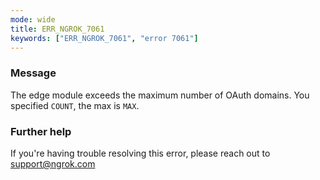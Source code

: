 ```yaml
---
mode: wide
title: ERR_NGROK_7061
keywords: ["ERR_NGROK_7061", "error 7061"]
---
```



### Message

The edge module exceeds the maximum number of OAuth domains. You specified `COUNT`, the max is `MAX`.

<ErrorDetails />

### Further help

If you're having trouble resolving this error, please reach out to [support@ngrok.com](mailto:support@ngrok.com?subject=Help%20with%20ERR_NGROK_7061)
